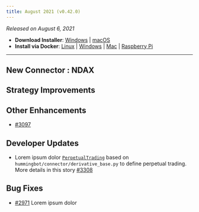 ```yaml
---
title: August 2021 (v0.42.0)
---
```



_Released on August 6, 2021_

- **Download Installer**: [Windows](https://dist.hummingbot.io/hummingbot_v0.42.0_setup.exe) | [macOS](https://dist.hummingbot.io/hummingbot_v0.42.0.dmg)
- **Install via Docker**: [Linux](/installation/linux/#install-via-docker) | [Windows](/installation/windows/#install-via-docker) | [Mac](/installation/mac/#install-via-docker) | [Raspberry Pi](/installation/raspberry/)

---

## New Connector : NDAX

## Strategy Improvements

## Other Enhancements

- [#3097](https://github.com/CoinAlpha/hummingbot/issues/3097)

## Developer Updates

- Lorem ipsum dolor [`PerpetualTrading`](https://github.com/CoinAlpha/hummingbot/blob/master/hummingbot/connector/perpetual_trading.py#L12) based on `hummingbot/connector/derivative_base.py` to define perpetual trading. More details in this story [#3308](https://github.com/CoinAlpha/hummingbot/issues/3308)

## Bug Fixes

- [#2971](https://github.com/CoinAlpha/hummingbot/issues/2971) Lorem ipsum dolor
